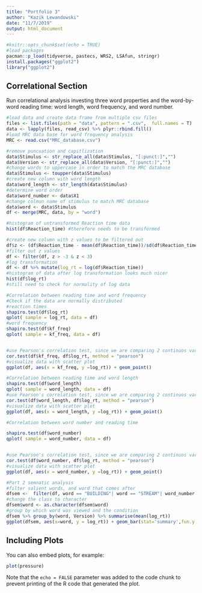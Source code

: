 ```yaml
---
title: "Portfolio 3"
author: "Kazik Lewandowski"
date: "11/7/2019"
output: html_document
---
```


```r
#knitr::opts_chunk$set(echo = TRUE)
#load packages
pacman::p_load(tidyverse, pastecs, WRS2, LSAfun, stringr)
install.packages("ggplot2")
library("ggplot2")

```

## Correlational Section
Run correlational analysis investing three word properties and the word-by-word reading time: word length, word frequency, and word number. 

```r
#load data and create data frame from multiple csv files
files <- list.files(path = "data", pattern = ".csv",  full.names = T)   
data <- lapply(files, read_csv) %>% plyr::rbind.fill()
#load MRC data base for word frequency analysis
MRC <- read.csv("MRC_database.csv")
```

```r
#remove puncuation and capitlization
data$Stimulus <- str_replace_all(data$Stimulus, "[:punct:]","")
data$Version <- str_replace_all(data$Version, "[:punct:]","")
#change words to uppercase in order to match the MRC database
data$Stimulus <- toupper(data$Stimulus)
#create new column with word length
data$word_length <- str_length(data$Stimulus)
#determine word order 
data$word_number <- data$X1
#change colmun name of stimulus to match MRC database
data$word <- data$Stimulus
df <- merge(MRC, data, by = "word")

```

```r
#histogram of untransformed Reaction time data
hist(df$Reaction_time) #therefore needs to be transformed

#create new column with z values to be filtered out
df$z <- (df$Reaction_time - mean(df$Reaction_time))/sd(df$Reaction_time)
#filter out z values
df <- filter(df, z > -3 & z < 3)
#log transformation
df <- df %>% mutate(log_rt = log(df$Reaction_time))
#histogram of data after log transformation looks much nicer                   
hist(df$log_rt)
#still need to check for normality of log data

```

```r
#Correlation between reading time and word frequency
#Check if the data are normally distributed
#reaction times
shapiro.test(df$log_rt)
qplot( sample = log_rt, data = df)
#word frequency
shapiro.test(df$kf_freq)
qplot( sample = kf_freq, data = df)


#use Pearson's correlation test, since we are comparing 2 continuos variables 
cor.test(df$kf_freq, df$log_rt, method = "pearson")
#visualize data with scatter plot
ggplot(df, aes(x = kf_freq, y =log_rt)) + geom_point()

```
```r
#Correlation between reading time and word length
shapiro.test(df$word_length)
qplot( sample = word_length, data = df)
#use Pearson's correlation test, since we are comparing 2 continuos variables 
cor.test(df$word_length, df$log_rt, method = "pearson")
#visualize data with scatter plot
ggplot(df, aes(x = word_length, y =log_rt)) + geom_point()
```
```r
#Correlation between word number and reading time

shapiro.test(df$word_number)
qplot( sample = word_number, data = df)


#use Pearson's correlation test, since we are comparing 2 continuos variables 
cor.test(df$word_number, df$log_rt, method = "pearson")
#visualize data with scatter plot
ggplot(df, aes(x = word_number, y =log_rt)) + geom_point()

```




```r
#Part 2 semnatic analysis
#filter salient words, and word that comes after
dfsem <-  filter(df, word == "BUILDING"| word == "STREAM"| word_number == 107)
#change the class to character
dfsem$word <- as.character(dfsem$word)
#group by which word was viewed and the condition
dfsem %>% group_by(word, Version) %>% summarise(mean(log_rt))
ggplot(dfsem, aes(x=word, y = log_rt)) + geom_bar(stat='summary',fun.y = mean, width = .5)
```


## Including Plots

You can also embed plots, for example:

```r
plot(pressure)
```

Note that the `echo = FALSE` parameter was added to the code chunk to prevent printing of the R code that generated the plot.
